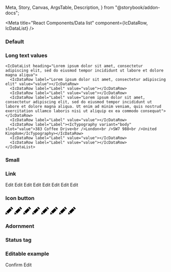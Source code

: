   Meta,
  Story,
  Canvas,
  ArgsTable,
  Description,
} from "@storybook/addon-docs";

<Meta
  title="React Components/Data list"
  component={IcDataRow, IcDataList}
/>

<Description markdown={readme} />

### Default

<Canvas>
  <Story name="Default">
     <IcDataList heading="Data">
      <IcDataRow label="Label" value="value"></IcDataRow>
      <IcDataRow label="Label" value="value"></IcDataRow>
      <IcDataRow label="Label" value="value"></IcDataRow>
      <IcDataRow label="Label" value="value"></IcDataRow>
      <IcDataRow label="Label" value="value"></IcDataRow>
      <IcDataRow label="Label" value="value"></IcDataRow>
      <IcDataRow label="Label" value="value"></IcDataRow>
      <IcDataRow label="Label" value="value"></IcDataRow>
    </IcDataList>
  </Story>
</Canvas>

### Long text values

<Canvas>
  <Story name="Long text values">
     
    <IcDataList heading="Lorem ipsum dolor sit amet, consectetur adipiscing elit, sed do eiusmod tempor incididunt ut labore et dolore magna aliqua">
      <IcDataRow label="Lorem ipsum dolor sit amet, consectetur adipiscing elit" value="value"></IcDataRow>
      <IcDataRow label="Label" value="value"></IcDataRow>
      <IcDataRow label="Label" value="value"></IcDataRow>
      <IcDataRow label="Label" value="Lorem ipsum dolor sit amet, consectetur adipiscing elit, sed do eiusmod tempor incididunt ut labore et dolore magna aliqua. Ut enim ad minim veniam, quis nostrud exercitation ullamco laboris nisi ut aliquip ex ea commodo consequat"></IcDataRow>
      <IcDataRow label="Label" value="value"></IcDataRow>
      <IcDataRow label="Label"><IcTypography variant="body" slot="value">383 Coffee Drive<br />London<br />SW7 988<br />United Kingdom</IcTypography></IcDataRow>
      <IcDataRow label="Label" value="value"></IcDataRow>
      <IcDataRow label="Label" value="value"></IcDataRow>
    </IcDataList>
  </Story>
</Canvas>

### Small

<Canvas>
  <Story name="Small">
     <IcDataList heading="Data" small>
      <IcDataRow label="Label" value="value"></IcDataRow>
      <IcDataRow label="Label" value="value"></IcDataRow>
      <IcDataRow label="Label" value="value"></IcDataRow>
      <IcDataRow label="Label" value="value"></IcDataRow>
      <IcDataRow label="Label" value="value"></IcDataRow>
      <IcDataRow label="Label" value="value"></IcDataRow>
      <IcDataRow label="Label" value="value"></IcDataRow>
      <IcDataRow label="Label" value="value"></IcDataRow>
    </IcDataList>
  </Story>
</Canvas>

### Link

<Canvas>
  <Story name="Link">
     <IcDataList heading="Data">
      <IcDataRow label="Label" value="value"
        ><IcLink href="/" slot="end-component">Edit</IcLink></IcDataRow
      >
      <IcDataRow label="Label" value="value"
        ><IcLink href="/" slot="end-component">Edit</IcLink></IcDataRow
      >
      <IcDataRow label="Label" value="value"
        ><IcLink href="/" slot="end-component">Edit</IcLink></IcDataRow
      >
      <IcDataRow label="Label" value="value"
        ><IcLink href="/" slot="end-component">Edit</IcLink></IcDataRow
      >
      <IcDataRow label="Label" value="value"
        ><IcLink href="/" slot="end-component">Edit</IcLink></IcDataRow
      >
      <IcDataRow label="Label" value="value"
        ><IcLink href="/" slot="end-component">Edit</IcLink></IcDataRow
      >
      <IcDataRow label="Label" value="value"
        ><IcLink href="/" slot="end-component">Edit</IcLink></IcDataRow
      >
      <IcDataRow label="Label" value="value"
        ><IcLink href="/" slot="end-component">Edit</IcLink></IcDataRow
      >
    </IcDataList>
  </Story>
</Canvas>

### Icon button

<Canvas>
  <Story name="Icon button">
     <IcDataList heading="Data">
      <IcDataRow label="Label" value="value"
        ><IcButton variant="icon" aria-label="Edit" slot="end-component"
          ><svg
            xmlns="http://www.w3.org/2000/svg"
            width="24"
            height="24"
            viewBox="0 0 24 24"
          >
            <path
              d="M7.127 22.562l-7.127 1.438 1.438-7.128 5.689 5.69zm1.414-1.414l11.228-11.225-5.69-5.692-11.227 11.227 5.689 5.69zm9.768-21.148l-2.816 2.817 5.691 5.691 2.816-2.819-5.691-5.689z"
            /></svg></IcButton
      ></IcDataRow>
      <IcDataRow label="Label" value="value"
        ><IcButton variant="icon" aria-label="Edit" slot="end-component"
          ><svg
            xmlns="http://www.w3.org/2000/svg"
            width="24"
            height="24"
            viewBox="0 0 24 24"
          >
            <path
              d="M7.127 22.562l-7.127 1.438 1.438-7.128 5.689 5.69zm1.414-1.414l11.228-11.225-5.69-5.692-11.227 11.227 5.689 5.69zm9.768-21.148l-2.816 2.817 5.691 5.691 2.816-2.819-5.691-5.689z"
            /></svg></IcButton
      ></IcDataRow>
      <IcDataRow label="Label" value="value"
        ><IcButton variant="icon" aria-label="Edit" slot="end-component"
          ><svg
            xmlns="http://www.w3.org/2000/svg"
            width="24"
            height="24"
            viewBox="0 0 24 24"
          >
            <path
              d="M7.127 22.562l-7.127 1.438 1.438-7.128 5.689 5.69zm1.414-1.414l11.228-11.225-5.69-5.692-11.227 11.227 5.689 5.69zm9.768-21.148l-2.816 2.817 5.691 5.691 2.816-2.819-5.691-5.689z"
            /></svg></IcButton
      ></IcDataRow>
      <IcDataRow label="Label" value="value"
        ><IcButton variant="icon" aria-label="Edit" slot="end-component"
          ><svg
            xmlns="http://www.w3.org/2000/svg"
            width="24"
            height="24"
            viewBox="0 0 24 24"
          >
            <path
              d="M7.127 22.562l-7.127 1.438 1.438-7.128 5.689 5.69zm1.414-1.414l11.228-11.225-5.69-5.692-11.227 11.227 5.689 5.69zm9.768-21.148l-2.816 2.817 5.691 5.691 2.816-2.819-5.691-5.689z"
            /></svg></IcButton
      ></IcDataRow>
      <IcDataRow label="Label" value="value"
        ><IcButton variant="icon" aria-label="Edit" slot="end-component"
          ><svg
            xmlns="http://www.w3.org/2000/svg"
            width="24"
            height="24"
            viewBox="0 0 24 24"
          >
            <path
              d="M7.127 22.562l-7.127 1.438 1.438-7.128 5.689 5.69zm1.414-1.414l11.228-11.225-5.69-5.692-11.227 11.227 5.689 5.69zm9.768-21.148l-2.816 2.817 5.691 5.691 2.816-2.819-5.691-5.689z"
            /></svg></IcButton
      ></IcDataRow>
      <IcDataRow label="Label" value="value"
        ><IcButton variant="icon" aria-label="Edit" slot="end-component"
          ><svg
            xmlns="http://www.w3.org/2000/svg"
            width="24"
            height="24"
            viewBox="0 0 24 24"
          >
            <path
              d="M7.127 22.562l-7.127 1.438 1.438-7.128 5.689 5.69zm1.414-1.414l11.228-11.225-5.69-5.692-11.227 11.227 5.689 5.69zm9.768-21.148l-2.816 2.817 5.691 5.691 2.816-2.819-5.691-5.689z"
            /></svg></IcButton
      ></IcDataRow>
      <IcDataRow label="Label" value="value"
        ><IcButton variant="icon" aria-label="Edit" slot="end-component"
          ><svg
            xmlns="http://www.w3.org/2000/svg"
            width="24"
            height="24"
            viewBox="0 0 24 24"
          >
            <path
              d="M7.127 22.562l-7.127 1.438 1.438-7.128 5.689 5.69zm1.414-1.414l11.228-11.225-5.69-5.692-11.227 11.227 5.689 5.69zm9.768-21.148l-2.816 2.817 5.691 5.691 2.816-2.819-5.691-5.689z"
            /></svg></IcButton
      ></IcDataRow>
      <IcDataRow label="Label" value="value"
        ><IcButton variant="icon" aria-label="Edit" slot="end-component"
          ><svg
            xmlns="http://www.w3.org/2000/svg"
            width="24"
            height="24"
            viewBox="0 0 24 24"
          >
            <path
              d="M7.127 22.562l-7.127 1.438 1.438-7.128 5.689 5.69zm1.414-1.414l11.228-11.225-5.69-5.692-11.227 11.227 5.689 5.69zm9.768-21.148l-2.816 2.817 5.691 5.691 2.816-2.819-5.691-5.689z"
            /></svg></IcButton
      ></IcDataRow>
    </IcDataList>
  </Story>
</Canvas>

### Adornment

<Canvas>
  <Story name="Adornment">
     <IcDataList heading="Data">
      <IcDataRow label="Label" value="value"
        ><IcStatusTag
          status="success"
          label="complete"
          variant="secondary"
          slot="end-component"
      /></IcDataRow>
      <IcDataRow label="Label" value="value"
        ><IcStatusTag
          status="success"
          label="complete"
          variant="secondary"
          slot="end-component"
      /></IcDataRow>
      <IcDataRow label="Label" value="value"
        ><IcStatusTag
          status="success"
          label="complete"
          variant="secondary"
          slot="end-component"
      /></IcDataRow>
      <IcDataRow label="Label" value="value"
        ><IcStatusTag
          status="success"
          label="complete"
          variant="secondary"
          slot="end-component"
      /></IcDataRow>
      <IcDataRow label="Label" value="value"
        ><IcStatusTag
          status="success"
          label="complete"
          variant="secondary"
          slot="end-component"
      /></IcDataRow>
      <IcDataRow label="Label" value="value"
        ><IcStatusTag
          status="success"
          label="complete"
          variant="secondary"
          slot="end-component"
      /></IcDataRow>
      <IcDataRow label="Label" value="value"
        ><IcStatusTag
          status="success"
          label="complete"
          variant="secondary"
          slot="end-component"
      /></IcDataRow>
      <IcDataRow label="Label" value="value"
        ><IcStatusTag
          status="success"
          label="complete"
          variant="secondary"
          slot="end-component"
      /></IcDataRow>
    </IcDataList>
  </Story>
</Canvas>

### Status tag

<Canvas>
  <Story name="Status tag">
     <IcDataList heading="Data">
      <IcDataRow label="Label"
        ><IcStatusTag
          status="success"
          label="approved"
          variant="secondary"
          slot="value"
      /></IcDataRow>
      <IcDataRow label="Label"
        ><IcStatusTag
          status="success"
          label="approved"
          variant="secondary"
          slot="value"
      /></IcDataRow>
      <IcDataRow label="Label"
        ><IcStatusTag
          status="success"
          label="approved"
          variant="secondary"
          slot="value"
      /></IcDataRow>
      <IcDataRow label="Label"
        ><IcStatusTag
          status="success"
          label="approved"
          variant="secondary"
          slot="value"
      /></IcDataRow>
      <IcDataRow label="Label"
        ><IcStatusTag
          status="success"
          label="approved"
          variant="secondary"
          slot="value"
      /></IcDataRow>
      <IcDataRow label="Label"
        ><IcStatusTag
          status="success"
          label="approved"
          variant="secondary"
          slot="value"
      /></IcDataRow>
      <IcDataRow label="Label"
        ><IcStatusTag
          status="success"
          label="approved"
          variant="secondary"
          slot="value"
      /></IcDataRow>
      <IcDataRow label="Label"
        ><IcStatusTag
          status="success"
          label="approved"
          variant="secondary"
          slot="value"
      /></IcDataRow>
    </IcDataList>
  </Story>
</Canvas>

### Editable example

<Canvas>
  <Story name="Editable example">
     <IcDataList heading="Data">
        <IcDataRow label="Label"
          ><IcTextField
            slot="value"
            label="label"
            value="value"
            readonly
          ></IcTextField
        ></IcDataRow>
        <IcDataRow label="Label"
          ><IcTextField
            slot="value"
            label="label"
            value="value"
            readonly
          ></IcTextField
        ></IcDataRow>
        <IcDataRow label="Label"
          ><IcTextField
            slot="value"
            label="label"
            value="value"
            readonly
          ></IcTextField
        ></IcDataRow>
        <IcDataRow label="Label"
          ><IcTextField
            slot="value"
            label="label"
            value="value"
            readonly
          ></IcTextField
        ></IcDataRow>
        <IcDataRow label="Label"
          ><IcTextField
            slot="value"
            label="label"
            value="value"
            readonly
          ></IcTextField
        ></IcDataRow>
        <IcDataRow label="Label"
          ><IcTextField
            slot="value"
            label="label"
            value="value"
            readonly
          ></IcTextField
        ></IcDataRow>
        <IcDataRow label="Label"
          ><IcTextField
            slot="value"
            label="label"
            value="value"
            readonly
          ></IcTextField
        ></IcDataRow>
        <IcDataRow label="Label"
          ><IcTextField
            slot="value"
            label="label"
            value="value"
            readonly
          ></IcTextField
        ></IcDataRow>
      </IcDataList>
      <IcButton
        onclick="
          var textFields = document.querySelectorAll('ic-text-field');
          for (var i=0; i < textFields.length; i++) {
            textFields[i].setAttribute('readonly', '');
          }"
        style={{
          marginRight: "var(--ic-space-md)",
          marginTop: "var(--ic-space-lg)",
        }}
      >
        Confirm
      </IcButton>
      <IcButton
        onclick="
          var textFields = document.querySelectorAll('ic-text-field');
          for (var i=0; i < textFields.length; i++) {
            textFields[i].removeAttribute('readonly');
          }"
        variant="secondary"
        style={{ marginTop: "var(--ic-space-lg)" }}
      >
        Edit
    </IcButton>
  </Story>
</Canvas>

